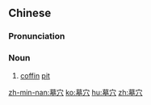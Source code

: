 ==Chinese==
{{zh-forms}}

===Pronunciation===
{{zh-pron
|m=mù穴
|c=mou6 jyut6
|h=pfs=mu-hie̍t
|mn=bōng-hiat/bō͘-hiat
|cat=n
}}

===Noun===
{{zh-noun}}

# [[coffin]] [[pit]]

[[zh-min-nan:墓穴]]
[[ko:墓穴]]
[[hu:墓穴]]
[[zh:墓穴]]